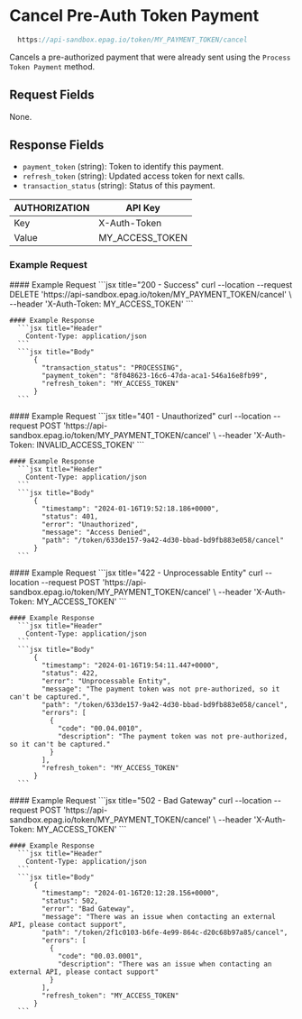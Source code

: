 
# Cancel Pre-Auth Token Payment

```jsx
  https://api-sandbox.epag.io/token/MY_PAYMENT_TOKEN/cancel
```

Cancels a pre-authorized payment that were already sent using the `Process Token Payment` method.

## Request Fields

None.

## Response Fields

- `payment_token` (string): Token to identify this payment.
- `refresh_token` (string): Updated access token for next calls.
- `transaction_status` (string): Status of this payment.

| AUTHORIZATION | API Key         | 
| ------------- | --------------- |
| Key           | X-Auth-Token    |
| Value         | MY_ACCESS_TOKEN |

### Example Request

<Tabs>
  <TabItem value="success" label="200 - Success">
    #### Example Request
      ```jsx title="200 - Success"
          curl --location --request DELETE 'https://api-sandbox.epag.io/token/MY_PAYMENT_TOKEN/cancel' \
          --header 'X-Auth-Token: MY_ACCESS_TOKEN'
      ```

    #### Example Response
      ```jsx title="Header"
        Content-Type: application/json
      ```  
      ```jsx title="Body"
          {
            "transaction_status": "PROCESSING",
            "payment_token": "8f048623-16c6-47da-aca1-546a16e8fb99",
            "refresh_token": "MY_ACCESS_TOKEN"
          }
      ```
  </TabItem>
  <TabItem value="unauthorized" label="401 - Unauthorized">
    #### Example Request
      ```jsx title="401 - Unauthorized"
          curl --location --request POST 'https://api-sandbox.epag.io/token/MY_PAYMENT_TOKEN/cancel' \
          --header 'X-Auth-Token: INVALID_ACCESS_TOKEN'
      ```

    #### Example Response
      ```jsx title="Header"
        Content-Type: application/json
      ```  
      ```jsx title="Body"
          {
            "timestamp": "2024-01-16T19:52:18.186+0000",
            "status": 401,
            "error": "Unauthorized",
            "message": "Access Denied",
            "path": "/token/633de157-9a42-4d30-bbad-bd9fb883e058/cancel"
          }
      ```
  </TabItem>
  <TabItem value="unprocessable-entity" label="422 - Unprocessable Entity">
    #### Example Request
      ```jsx title="422 - Unprocessable Entity"
          curl --location --request POST 'https://api-sandbox.epag.io/token/MY_PAYMENT_TOKEN/cancel' \
          --header 'X-Auth-Token: MY_ACCESS_TOKEN'
      ```

    #### Example Response
      ```jsx title="Header"
        Content-Type: application/json
      ```  
      ```jsx title="Body"
          {
            "timestamp": "2024-01-16T19:54:11.447+0000",
            "status": 422,
            "error": "Unprocessable Entity",
            "message": "The payment token was not pre-authorized, so it can't be captured.",
            "path": "/token/633de157-9a42-4d30-bbad-bd9fb883e058/cancel",
            "errors": [
              {
                "code": "00.04.0010",
                "description": "The payment token was not pre-authorized, so it can't be captured."
              }
            ],
            "refresh_token": "MY_ACCESS_TOKEN"
          }
      ```
  </TabItem>
  <TabItem value="bad-gateway" label="502 - Bad Gateway">
    #### Example Request
      ```jsx title="502 - Bad Gateway"
          curl --location --request POST 'https://api-sandbox.epag.io/token/MY_PAYMENT_TOKEN/cancel' \
          --header 'X-Auth-Token: MY_ACCESS_TOKEN'
      ```

    #### Example Response
      ```jsx title="Header"
        Content-Type: application/json
      ```  
      ```jsx title="Body"
          {
            "timestamp": "2024-01-16T20:12:28.156+0000",
            "status": 502,
            "error": "Bad Gateway",
            "message": "There was an issue when contacting an external API, please contact support",
            "path": "/token/2f1c0103-b6fe-4e99-864c-d20c68b97a85/cancel",
            "errors": [
              {
                "code": "00.03.0001",
                "description": "There was an issue when contacting an external API, please contact support"
              }
            ],
            "refresh_token": "MY_ACCESS_TOKEN"
          }
      ```
  </TabItem>
</Tabs>

